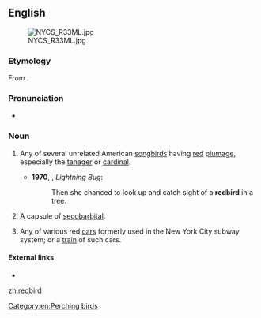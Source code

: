 ==English==
[[File:NYCS R33ML.jpg|thumb]]
===Etymology===
From {{compound|red|bird|lang=en}}.

===Pronunciation===
*{{a|UK}} {{IPA|/ˈɹɛdbəːd/|lang=en}}

===Noun===
{{en-noun}}

# {{lb|en|North America}} Any of several unrelated American [[songbird]]s having [[red]] [[plumage]], especially the [[tanager]] or [[cardinal]]. {{defdate|from 17th c.}}
#*'''1970''', {{w|Donald Harington (writer)|Donald Harington}}, ''Lightning Bug'':
#*:Then she chanced to look up and catch sight of a '''redbird''' in a tree.
# {{lb|en|slang}} A capsule of [[secobarbital]]. {{defdate|from 20th c.}}
# Any of various red [[car]]s formerly used in the New York City subway system; or a [[train]] of such cars.

====External links====
* {{pedia}}

[[Category:en:Perching birds]]

[[zh:redbird]]